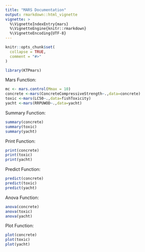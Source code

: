 ```yaml
---
title: "MARS Documentation"
output: rmarkdown::html_vignette
vignette: >
  %\VignetteIndexEntry{mars}
  %\VignetteEngine{knitr::rmarkdown}
  %\VignetteEncoding{UTF-8}
---
```


```r
knitr::opts_chunk$set(
  collapse = TRUE,
  comment = "#>"
)
```

```r
library(KTPmars)
```
<p>Mars Function:
```r
mc <- mars.control(Mmax = 10)
concrete <-mars(ConcreteCompressiveStrength~.,data=concrete)
toxic <-mars(LC50~.,data=fishToxicity)
yacht <-mars(RRPUWOD~.,data=yacht)
```

<p>Summary Function:
```r
summary(concrete)
summary(toxic)
summary(yacht)
```
<p>Print Function:
```r
print(concrete)
print(toxic)
print(yacht)
```
<p>Predict Function:
```r
predict(concrete)
predict(toxic)
predict(yacht)
```
<p>Anova Function:
```r
anova(concrete)
anova(toxic)
anova(yacht)
```
<p>Plot Function:
```r
plot(concrete)
plot(toxic)
plot(yacht)
```